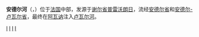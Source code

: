 {{noteTA
|G1=法国地名
|G2=单位
}}
{{Infobox river
  | name              = 安德尔河
  | native_name       = Indre 
  | image             = L'Indre à Rigny-Ussé.jpg
  | image_size        = 290px
  | image_caption     = [[里尼-于塞|里尼-于塞]]附近的安德尔河
  | map               = Indre.png
  | map_caption       = 安德尔河流域图
  | source1_location  = [[圣普列斯特拉马什|圣普列斯特拉马什]]
  | mouth_location    = [[卢瓦尔河|卢瓦尔河]]（[[阿瓦讷|阿瓦讷]]处）
  | mouth_coordinates = {{coord|47|14|2|N|0|11|0|E|name=Loire-Indre|display=inline,title}}
  | progression       = {{RLoire}}
  | subdivision_type1 = [[世界政區索引|国家]]
  | subdivision_name1 = {{FR}}
  | length            = {{convert|279.3|km|mi|abbr=on}}
  | source1_elevation = {{convert|504|m|ft|abbr=on}}
  | discharge1_avg    = {{convert|19|m3/s|cuft/s|abbr=on}}
  | basin_size        = {{convert|3462|km2|mi2|abbr=on}}
}}
'''安德尔河'''（{{lang-fr|Indre}}，{{IPA-fr|ɛ̃dʁ|lang|LL-Q150 (fra)-GrandCelinien-Indre.wav}}）位于[[法国|法国]]中部，发源于[[谢尔省|谢尔省]][[普雷沃朗日|普雷沃朗日]]，流经[[安德尔省|安德尔省]]和[[安德尔-卢瓦尔省|安德尔-卢瓦尔省]]，最终在[[阿瓦讷|阿瓦讷]]注入[[卢瓦尔河|卢瓦尔河]]。

{{France-geo-stub}}

[[Category:法国河流|I]]
[[Category:谢尔省河流|I]]
[[Category:安德尔省河流|I]]
[[Category:安德尔-卢瓦尔省河流|I]]